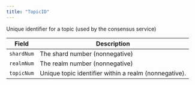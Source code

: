 ---
title: "TopicID"
---


Unique identifier for a topic (used by the consensus service)

| Field      | Description                                           |
| ---------- | ----------------------------------------------------- |
| `shardNum` | The shard number (nonnegative)                        |
| `realmNum` | The realm number (nonnegative)                        |
| `topicNum` | Unique topic identifier within a realm (nonnegative). |

#### <a href="#undefined" id="undefined"></a>
